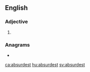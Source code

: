 ==English==

===Adjective===
{{head|en|adjective superlative form}}

# {{en-superlative of|absurd}}

===Anagrams===
* {{l|en|abstrudes}}

[[ca:absurdest]]
[[hu:absurdest]]
[[sv:absurdest]]